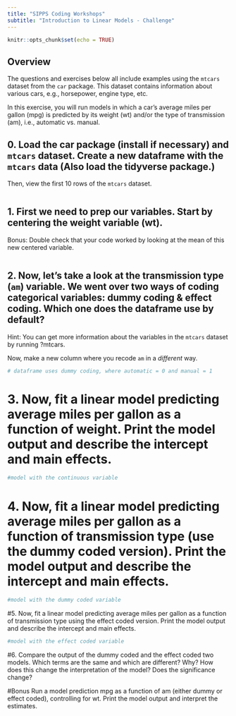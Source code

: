 ```yaml
---
title: "SIPPS Coding Workshops"
subtitle: "Introduction to Linear Models - Challenge"
---
```


```r
knitr::opts_chunk$set(echo = TRUE)
```

## Overview

The questions and exercises below all include examples using the `mtcars` dataset from the `car` package. This dataset contains information about various cars, e.g., horsepower, engine type, etc. 

In this exercise, you will run models in which a car's average miles per gallon (mpg) is predicted by its weight (wt) and/or the type of transmission (am), i.e., automatic vs. manual.

## 0. Load the car package (install if necessary) and `mtcars` dataset. Create a new dataframe with the `mtcars` data  (Also load the tidyverse package.)

Then, view the first 10 rows of the `mtcars` dataset.

```r


```

## 1. First we need to prep our variables. Start by centering the weight variable (wt).

Bonus: Double check that your code worked by looking at the mean of this new centered variable.

```r


```

## 2. Now, let's take a look at the transmission type (`am`) variable. We went over two ways of coding categorical variables: dummy coding & effect coding. Which one does the dataframe use by default?

Hint: You can get more information about the variables in the `mtcars` dataset by running ?mtcars.

Now, make a new column where you recode `am` in a *different* way. 

```r

# dataframe uses dummy coding, where automatic = 0 and manual = 1


```


# 3. Now, fit a linear model predicting average miles per gallon as a function of weight. Print the model output and describe the intercept and main effects. 

```r
#model with the continuous variable

```




# 4. Now, fit a linear model predicting average miles per gallon as a function of transmission type (use the dummy coded version). Print the model output and describe the intercept and main effects. 

```r
#model with the dummy coded variable


```



#5. Now, fit a linear model predicting average miles per gallon as a function of transmission type using the effect coded version. Print the model output and describe the intercept and main effects.

```r
#model with the effect coded variable

```


#6. Compare the output of the dummy coded and the effect coded two models. Which terms are the same and which are different? Why? How does this change the interpretation of the model? Does the significance change?


#Bonus
Run a model prediction mpg as a function of am (either dummy or effect coded), controlling for wt. Print the model output and interpret the estimates.

```r

```

